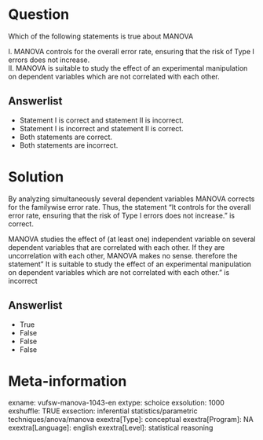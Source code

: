 Question
========
Which of the following statements is true about MANOVA  
  
I. MANOVA controls for the overall error rate, ensuring that the risk of
Type I errors does not increase.  
II. MANOVA is suitable to study the effect of an experimental
manipulation on dependent variables which are not correlated with each
other.

Answerlist
----------
* Statement I is correct and statement II is incorrect.
* Statement I is incorrect and statement II is correct.
* Both statements are correct.
* Both statements are incorrect.

Solution
========





By analyzing simultaneously several dependent variables MANOVA corrects
for the familywise error rate. Thus, the statement "It controls for the
overall error rate, ensuring that the risk of Type I errors does not
increase." is correct.  
  
MANOVA studies the effect of (at least one) independent variable on
several dependent variables that are correlated with each other. If they
are uncorrelation with each other, MANOVA makes no sense. therefore the
statement" It is suitable to study the effect of an experimental
manipulation on dependent variables which are not correlated with each
other." is incorrect




Answerlist
----------
* True
* False
* False
* False

Meta-information
================
exname: vufsw-manova-1043-en
extype: schoice
exsolution: 1000
exshuffle: TRUE
exsection: inferential statistics/parametric techniques/anova/manova
exextra[Type]: conceptual
exextra[Program]: NA
exextra[Language]: english
exextra[Level]: statistical reasoning

